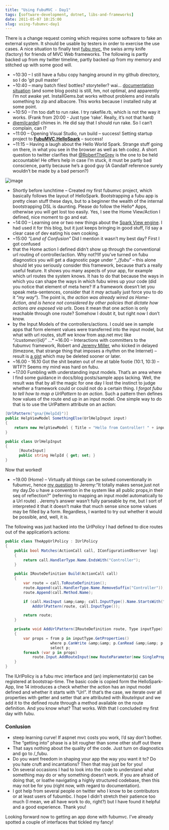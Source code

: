 ```yaml
---
title: "Using FubuMVC - Day1"
tags: [software-development, dotnet, libs-and-frameworks]
date: 2011-05-07 10:25:00
slug: using-fubumvc-day1
---
```


There is a change request coming which requires some software to fake an external system. It should be usable by testers in order to exercise the use cases. A nice situation to finally test [fubu mvc](https://github.com/DarthFubuMVC/fubumvc), the swiss army knife (factory) for friends of MVC Web frameworks. The following is partly backed up from my twitter timeline, partly backed up from my memory and stitched up with some good will.

*   ~10:30 – I still have a fubu copy hanging around in my github directory, so I do ‘git pull master’
*   ~10:40 – many batch files! bottles? storyteller? wai… [documentation](http://wiki.fubumvc.com/Main_Page) [situation](https://github.com/DarthFubuMVC/fubumvc/wiki) (and some blog posts) is still, hm, not optimal, and apparently I’m not awake yet. InstallGems.bat works without problems and installs something to zip and albacore. This works because I installed ruby at some point.
*   ~10:50 – I’m too daft to run rake. I try rakefile.rb, which is not the way it works. (Frank from 20:00 - Just type ‘rake’. Really, it’s not that hard)
*   [@emilcardel](http://twitter.com/#!/emilcardell)l chimes in. He did say that I should run rake. So I can’t complain, can I?
*   ~11:00 – Opening Visual Studio, run build – success!
Setting startup project to **[FubuMVC.HelloSpark](https://github.com/DarthFubuMVC/fubumvc/tree/master/src/FubuMVC.HelloSpark)&nbsp;**– success!
*   ~11:15 – Having a laugh about the Hello World Spark. Strange stuff going on there, in what you see in the browser as well as teh codez. A short question to twitter clarifies that [@RobertTheGrey](http://twitter.com/#!/RobertTheGrey) is the one to be held accountable! He offers help in case I’m stuck, it must be partly bad conscience, partly because he’s a good guy (A Gandalf reference surely wouldn’t be made by a bad person?) 

![image](/assets/image_615cd585-7c6a-4bb6-ab7c-89cf94c5fcdc.png "image") 

*   Shortly before lunchtime – Created my first fubumvc project, which basically follows the layout of HelloSpark. Bootstrapping a fubu app is pretty clean stuff these days, but to a beginner the wealth of the internal bootstrapping DSL is daunting. Please do follow the Hello* Apps, otherwise you will get lost too easily.
Yes, I see the Home View/Action I defined, nice moment to go and eat.
*   ~14:00 – Learning one or two new things about the [Spark View engine](http://sparkviewengine.com/). I had used it for this blog, but it just keeps bringing in good stuff, I’d say a clear case of dev eating his own cooking.
*   ~15:00 _“Land of Confusion”_
Did I mention it wasn’t my best day? First I got confused
*   that the Home action I defined didn’t show up through the conventional url routing of controller/action. Why not?!If you’ve turned on fubu diagnostics you will get a diagnostic page under “_/_fubu_” – this alone should let you seriously consider this framework, because that’s a really useful feature. It shows you many aspects of your app, for example which url routes the system knows. It has to do that because the ways in which you can shape the ways in which fubu wires up your code (did you notice that element of meta here? If a framework doesn’t let you speak meta-sentences, consider that it _may_ actually just force you to do it “_my way_”).
The point is, _the action was already wired as Home-Action, and is hence not considered by other policies that dictate how actions are exposed via urls_. Does it mean that one action is only reachable through one route? Somehow I doubt it, but right now I don’t know.
*   by the Input Models of the controllers/actions. I could see in sample apps that form element values were transferred into the input model, but what with url routes, stuff we know from asp.net mvc like “_/customer/{id}_” ...*   ~16.00 – Interactions with committers to the fubumvc framework, Robert and [Jeremy Miller](http://twitter.com/#!/jeremydmiller), who kicked in delayed (timezone, that strange thing that imposes a rhythm on the Internet) – result is [a gist](https://gist.github.com/958950) which may be deleted sooner or later.
*   ~16.00 - 16.10 Got the shit beaten out of me at table footie (10:1, 10:3) – WTF?! Seems my mind was hard on fubu.
*   ~17.00 Fumbling with understanding input models. That’s an area where I find some guidance in docs/blog posts/sample apps lacking. Well, the result was that by all the magic for one day I lost the instinct to judge whether a framework could or could not do a certain thing. I _forgot fubu to tell how to map a UrlPattern to an action_. Such a pattern then defines how values of the route end up in an input model. One simple way to do that is to use the UrlPattern attribute on an action: 

```csharp
[UrlPattern("gna/{HelpId}")]
public HelpViewModel SomethingElse(UrlHelpInput input)
{
    return new HelpViewModel { Title = "Hello from Controller! " + input.HelpId };
}

public class UrlHelpInput
{
      [RouteInput]
      public string HelpId { get; set; }
}
```

Now that worked!

*   ~19.00 (Home) – Virtually all things can be solved conventionally in fubumvc, hence [my question](http://twitter.com/#!/fquednau/status/66535985692942336) to Jeremy:“It totally makes sense,just not my day.Do u have a convention in the system like all public props,in their seq of reflection?” (referring to mapping an input model automatically to a Url route) . Jeremy’s answer wasn’t fully parseable by me, but I sort of interpreted it that it doesn’t make that much sense since some values may be filled by a form. Regardless, I wanted to try out whether it would be possible, and, well, it is.

The following was just hacked into the UrlPolicy I had defined to dice routes out of the application’s actions:

```csharp
public class TheAppUrlPolicy : IUrlPolicy
{
    public bool Matches(ActionCall call, IConfigurationObserver log)
    {
        return call.HandlerType.Name.EndsWith("Controller");
    }

    public IRouteDefinition Build(ActionCall call)
    {
        var route = call.ToRouteDefinition();
        route.Append(call.HandlerType.Name.RemoveSuffix("Controller"));
        route.Append(call.Method.Name);

        if (call.HasInput &amp;&amp; call.InputType().Name.StartsWith("Url"))
            AddUrlPattern(route, call.InputType());

        return route;
    }

    private void AddUrlPattern(IRouteDefinition route, Type inputType)
    {
        var props = from p in inputType.GetProperties()
                    where p.CanWrite &amp;&amp; p.CanRead &amp;&amp; p.GetCustomAttributes(false).Any(o =&gt; o is RouteInputAttribute)
                    select p;
        foreach (var p in props)
            route.Input.AddRouteInput(new RouteParameter(new SingleProperty(p)), true);
    }
}
```

The IUrlPolicy is a fubu mvc interface and (an) implementator(s) can be registered at bootstrap-time. The basic code is copied form the HelloSpark-App, line 14 introduces a check whether the action has an input model defined and whether it starts with “Url”. If that’s the case, we iterate over all properties with getter and setter that are attributed with _RouteInput_ and we add it to the defined route through a method available on the route definition. And you know what? That works. With that I concluded my first day with fubu.

### Conlusion

*   steep learning curve! If aspnet mvc costs you work, I’d say don’t bother. The “getting into” phase is a bit rougher than some other stuff out there
*   That says nothing about the quality of the code. Just turn on diagnostics and go to /_fubu.
*   Do you want freedom in shaping your app the way you want it to? Do you hate cruft and incantations? Then that may just be for you!
*   On several occasions I had to look into the code to understand what something may do or why something doesn’t work. If you are afraid of doing that, or loathe navigating a highly structured codebase, then this may not be for you (right now, with regard to documentation).
*   I got help from several people on twitter who I know to be contributors or at least users of fubumbc. I hope I didn’t stretch their patience too much (I mean, we all have work to do, right?) but I have found it helpful and a good experience. Thank you!

Looking forward now to getting an app done with fubumvc. I’ve already spotted a couple of interfaces that tickled my fancy!